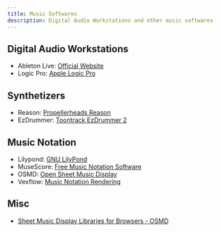 ```yaml
---
title: Music Softwares
description: Digital Audio Workstations and other music softwares
---
```


## Digital Audio Workstations

* Ableton Live: [Official Website](https://www.ableton.com/en/)
* Logic Pro: [Apple Logic Pro](http://www.apple.com/lae/logic-pro/)

## Synthetizers

* Reason: [Propellerheads Reason](https://www.propellerheads.se/reason)
* EzDrummer: [Toontrack EzDrummer 2](https://www.toontrack.com/product/ezdrummer-2/)

## Music Notation

* Lilypond: [GNU LilyPond](http://lilypond.org/)
* MuseScore: [Free Music Notation Software](https://musescore.org/en)
* OSMD: [Open Sheet Music Display](https://opensheetmusicdisplay.org/)
* Vexflow: [Music Notation Rendering](http://www.vexflow.com/)

## Misc

* [Sheet Music Display Libraries for Browsers - OSMD](https://opensheetmusicdisplay.org/2018/09/11/sheet-music-display-libraries-browsers/)
